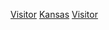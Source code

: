 {{Commons category|Visitor attractions in Kansas}}

[[Category:堪薩斯州旅遊|Visitor]]
[[Category:美國各州旅遊景點|Kansas]]
[[Category:堪薩斯州|Visitor]]